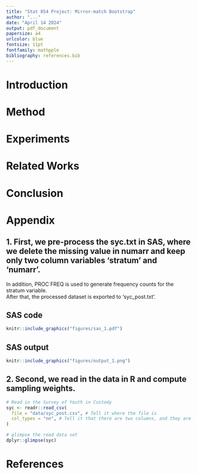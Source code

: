 ```yaml
---
title: "Stat 854 Project: Mirror-match Bootstrap"
author: "..."
date: "April 14 2024"
output: pdf_document
papersize: a4
urlcolor: blue
fontsize: 11pt    
fontfamily: mathpple
bibliography: references.bib
---
```




\newcommand\bx{\boldsymbol x}
\newcommand\btheta{\boldsymbol \theta}
\newcommand\bSigma{\boldsymbol \Sigma}
\newcommand\bmu{\boldsymbol \mu}
\newcommand\expect{\text{E}}
\newcommand\prob{\text{Pr}}
\newcommand\bI{\boldsymbol I}
\newcommand{\bm}[1]{\boldsymbol{\mathbf{#1}}}


# Introduction

# Method

# Experiments

# Related Works

# Conclusion



\newpage
# Appendix

## 1. First, we pre-process the syc.txt in SAS, where we delete the missing value in numarr and keep only two column variables 'stratum' and 'numarr'.  
In addition, PROC FREQ is used to generate frequency counts for the stratum variable.   
After that, the processed dataset is exported to 'syc_post.txt'.

## SAS code 
```r
knitr::include_graphics("figures/sas_1.pdf")

``` 

## SAS output
```r
knitr::include_graphics("figures/output_1.png")

``` 

## 2. Second, we read in the data in R and compute sampling weights.
```r
# Read in the Survey of Youth in Custody
syc <- readr::read_csv(
  file = "data/syc_post.csv", # Tell it where the file is
  col_types = "nn", # Tell it that there are two columns, and they are "numeric" (n)
)

# glimpse the read data set
dplyr::glimpse(syc)
```





<!-- # 1. PCA-based clustering computational time {#sec-citations-1} -->
<!-- ```{r, eval=FALSE} -->
<!-- rm(list=ls()) -->
<!-- library("corpcor") -->
<!-- now <- Sys.time() -->

<!-- load("mnist.rda") -->

<!-- # data matrix X -->
<!-- X = mnistTest$x -->

<!-- # True label vector Y -->
<!-- Y = mnistTest$y -->

<!-- # center the data matrix X -->
<!-- X <- sweep(X, 2, colMeans(X))    -->

<!-- # conduct SVD to centered data matrix X -->
<!-- SVD_time_fast = system.time(SVD_pca <- fast.svd(X)) -->
<!-- paste('Fast SVD time (s):', SVD_time_fast[3]) -->

<!-- # eigenvector matrix of covariance matrix Sigma m*m -->
<!-- U = SVD_pca$v -->

<!-- # compute principle components T for data matrix X n*m -->
<!-- projection_time = system.time(T_pca <- X %*% U) -->
<!-- paste('projection time (s):', projection_time[3]) -->

<!-- # implement K-means to cluster the data using the first 20 PCs -->
<!-- # PC: the number of PCs used for clustering -->
<!-- PC = 20 -->
<!-- kmeans_time = system.time(kmeans_out10 <- kmeans(T_pca[,1:PC], 10)) -->
<!-- paste('kmeans time (s):', kmeans_time[3]) -->

<!-- # Running time -->
<!-- res <- difftime(Sys.time(), now) -->
<!-- paste("Time for PCA-based clustering to run (s):", res) -->

<!-- # calculate AC (accuracy) of clustering -->
<!-- gnd = c(Y)-1 -->
<!-- class = cbind(gnd, kmeans_out10$cluster) -->
<!-- write.csv(class,  -->
<!--           file= -->
<!--   "/Users/jingyuqi/Documents/MATLAB&LaTeX/MATLAB/freefile/M-files folder/class.csv") -->
<!-- ``` -->

<!-- # 2. PCA based k-means accuracy test -->
<!-- ```{r, eval= FALSE} -->
<!-- # read output from MATLAB -->
<!-- class_out <- read.csv( -->
<!--   "/Users/jingyuqi/Documents/MATLAB&LaTeX/class_out.csv", header = TRUE) -->
<!-- class_out = as.matrix(class_out) -->

<!-- # visualize the accuracy of PCA-based clustering. -->
<!-- table_2 = table(class_out[,1], class_out[,2]) -->
<!-- colnames(table_2) = c('Res0', '1', '2', '3', '4', '5', '6', '7', '8', '9') -->
<!-- rownames(table_2) = c('Gnd0', '1', '2', '3', '4', '5', '6', '7', '8', '9') -->
<!-- table_2 -->

<!-- # compute the accuracy -->
<!-- bestMap = as.matrix(table_2) -->
<!-- AC_2 = sum(diag(bestMap)) / sum(bestMap) -->
<!-- paste('Accuracy (%):', AC_2*100) -->
<!-- ``` -->

<!-- # 3. Spectral clustering computational time {#sec-citations-3} -->
<!-- ```{r, eval=FALSE} -->
<!-- rm(list=ls()) -->
<!-- library('pracma') -->
<!-- library('Matrix') -->
<!-- library('sparsesvd') -->

<!-- now <- Sys.time() -->
<!-- load("mnist.rda") -->

<!-- # data matrix X -->
<!-- X = mnistTest$x -->

<!-- # True label vector Y -->
<!-- Y = mnistTest$y -->

<!-- # center the data matrix X -->
<!-- X <- sweep(X, 2, colMeans(X)) -->

<!-- # Set and parse parameters -->
<!-- # landmark points p (default=200) -->
<!-- p = 200 -->

<!-- # number of nearest landmarks (default=2) -->
<!-- r = 2 -->

<!-- # produce p landmark points (basis vectors) using random selection -->
<!-- # landmarks_r = X[sample(nrow(X), size=p, replace=FALSE),] -->

<!-- # alternatively, produce p landmark points using k-means -->
<!-- kmeans_time_p = system.time(kmeans_out_p <- kmeans(X, p)) -->
<!-- paste('Constructing U with k-means (s):', kmeans_time_p[3]) -->
<!-- landmarks_k = kmeans_out_p$centers -->

<!-- # calculate the Euclidean distance matrix -->
<!-- Euclidean_time = system.time(D <- distmat(X, landmarks_k)) -->
<!-- paste('Constructing D Euclidean distance matrix (s):',   -->
<!--       Euclidean_time[3]) -->

<!-- # estimate bandwidth h in the kernel function K.  -->
<!-- sigma = mean(D)  -->

<!-- # construct the sparse representation matrix Z  -->
<!-- dense = matrix(0, nrow=nrow(X), ncol=r)   -->
<!-- idx = dense -->

<!-- for (i in 1:r)  -->
<!--   { -->
<!--   dense[, i] = apply(D, 1, FUN = min) -->
<!--   idx[, i] = t(max.col(-D, 'first')) -->
<!--   temp = (idx[, i]-1)*nrow(X) + matrix(c(1:nrow(X)), nrow=nrow(X)) -->
<!--   D[temp] = 1e100 -->
<!--   } -->

<!-- dense = exp(-dense/(2*sigma^2)) -->
<!-- dense = sweep(dense, 1, rowSums(dense), '/') -->
<!-- Gidx = do.call(cbind, replicate(r, matrix(c(1:nrow(X)), nrow=nrow(X)), simplify=FALSE)) -->
<!-- Gjdx = idx -->
<!-- Z = sparseMatrix(i=c(Gidx), j=c(Gjdx), x=c(dense), dims = c(nrow(X), p)) -->

<!-- # transpose Z to get order p*n -->
<!-- Z = t(Z) -->

<!-- # compute the inverse sqrt matrix D^(-1/2) -->
<!-- D_isqrt = .sparseDiagonal(x=rowSums(Z)^(-1/2)) -->
<!-- Z_hat = D_isqrt %*% Z -->

<!-- # sparse singular value decomposition of Z_hat -->
<!-- # we use sparsesvd -->
<!-- SVD_time_sparse = system.time(SVD_spectral <- sparsesvd(Z_hat)) -->
<!-- paste('sparse eigen-decomposition time (s):', SVD_time_sparse[3]) -->

<!-- # find the first k eigenvectors -->
<!-- Idc = SVD_spectral$v -->
<!-- Idc = zapsmall(Idc) -->
<!-- Idc = Idc[,c(2:11)] -->

<!-- # normalize the rows of Indicators -->
<!-- Idc = sweep(Idc, 1, sqrt(rowSums(Idc^2)), '/') -->

<!-- # cluster the indicator matrix with k-means -->
<!-- kmeans_out_spectral = kmeans(Idc, 10) -->

<!-- res <- difftime(Sys.time(), now) -->
<!-- paste("Time for spectral clustering to run:", res) -->

<!-- # Accuracy test -->
<!-- gnd = c(Y)-1 -->
<!-- class = cbind(gnd, kmeans_out_spectral$cluster) -->
<!-- write.csv(class,  -->
<!--  file="/Users/jingyuqi/Documents/MATLAB&LaTeX/MATLAB/freefile/M-files folder/class.csv") -->
<!-- ``` -->

<!-- # 4. Spectral clustering accuracy test {#sec-citations-4} -->
<!-- ```{r, eval=FALSE} -->
<!-- # read output from MATLAB -->
<!-- class_out <- read.csv( -->
<!--   "/Users/jingyuqi/Documents/MATLAB&LaTeX/class_out.csv", header = TRUE) -->
<!-- class_out = as.matrix(class_out) -->

<!-- # visualize the accuracy of PCA-based clustering -->
<!-- table_4 = table(class_out[,1], class_out[,2]) -->
<!-- colnames(table_4) = c('Res0', '1', '2', '3', '4', '5', '6', '7', '8', '9') -->
<!-- rownames(table_4) = c('Gnd0', '1', '2', '3', '4', '5', '6', '7', '8', '9') -->
<!-- table_4 -->

<!-- # compute the accuracy -->
<!-- bestMap = as.matrix(table_4) -->
<!-- AC_2 = sum(diag(bestMap)) / sum(bestMap) -->
<!-- paste('bestMap(%)', AC_2*100) -->
<!-- ``` -->


\newpage
# References
  














